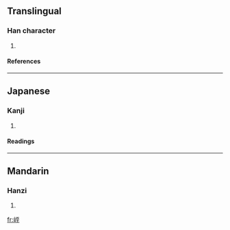 ==Translingual==
===Han character===
{{Han char|rn=46|rad=山|as=06|sn=9|four=2171<sub>4</sub>|canj=山一戈土 (UMIG)}}
# {{defn|Han|sort=山06}}
====References====
{{Han ref|kx=0310.180|dkj=08029|dj=0610.130|hdz=10770.080|uh=5CCC|ud=23756|bh=CE7B|bd=52859}}
----
==Japanese==
===Kanji===
{{ja-kanji|grade=|rs=山06}}
# {{defn|Japanese}} 
====Readings====
{{ja-readings|on=[[てつ]] (tetsu), [[でち]] (dechi)|kun=}}
----
==Mandarin==
===Hanzi===
{{cmn-hanzi|pin=[[dié]] (die2)|wg=tieh<sup>2</sup>}}
# {{defn|Mandarin}}

[[fr:峌]]